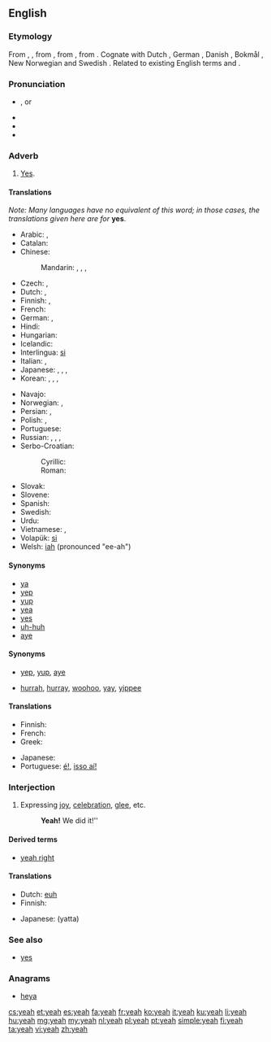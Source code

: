 ==English==
{{wikipedia}}

===Etymology===
{{wikipedia|yes and no}}
{{rfv-etymology}}
From {{etyl|enm}} {{term|ya|lang=enm}}, {{term|ye|lang=enm}}, from {{etyl|ang}} {{term|gea|ġēa|yes|lang=ang}}, from {{etyl|gem-pro|en}} {{recons|ja||yes|lang=gem-pro}}, from {{etyl|ine-pro|en}} {{recons|yē||already|lang=ine-pro}}. Cognate with Dutch {{term|ja|lang=nl}}, German {{term|ja|lang=de}}, Danish {{term|ja|lang=da}}, Bokmål {{term|ja|lang=nb}}, New Norwegian {{term|ja|lang=nn}} and Swedish {{term|ja|lang=sv}}. Related to existing English terms {{term|yes|lang=en}} and {{term|yea|lang=en}}.

===Pronunciation===
* {{IPA|/jɛ/}}, {{IPAchar|/jɛə/}} or {{IPAchar|/jæ/}}
* {{audio|en-us-yeah.ogg|Audio (US)}}
* {{audio|en-us-yeah-interjection.ogg|Audio (US)}}
* {{rhymes|ɛə}}

===Adverb===
{{en-adv|-}}

# {{informal}} [[yes|Yes]].

====Translations====
''Note: Many languages have no equivalent of this word; in those cases, the translations given here are for'' '''yes'''.
{{trans-top|yes}}
* Arabic: {{t-|ar|أيوة|tr='áywa}} {{qualifier|Eastern Arabic}}, {{t-|ar|إية|tr='íyya}} {{qualifier|Western Arabic}}
* Catalan: {{t+|ca|sí}}
* Chinese:
*: Mandarin: {{t|cmn|是啊|tr=shì a|sc=Hani}}, {{t|cmn|對啊|sc=Hani}}, {{t|cmn|对啊|tr=duì a|sc=Hani}}, {{t|cmn|啊|tr=à|sc=Hani}}
* Czech: {{t+|cs|jo}}, {{t+|cs|no}} <!-- Yes, this is in the right place, "no" means "yeah" or "yep" in Czech, Slovak, Polish -->
* Dutch: {{t+|nl|ja}}, {{t+|nl|jawel}}
* Finnish: {{t+|fi|joo}}, {{t-|fi|juu}}
* French: {{t+|fr|ouais}}
* German: {{t+|de|ja}}, {{t+|de|jawohl}}
* Hindi: {{t+|hi|हाँ|tr=hā̃|sc=Deva}}
* Hungarian: {{t+|hu|igen}}
* Icelandic: {{t+|is|já}}
* Interlingua: [[si#Interlingua|si]]
* Italian: {{t+|it|si}}, {{t+|it|già}}
* Japanese: {{t-|ja|うん|tr=un}}, {{t+|ja|そう|tr=sō}}, {{t+|ja|ええ|tr=ē}}, {{t+|ja|ああ|tr=ā}}
* Korean: {{t+|ko|네|tr=ne|sc=Kore}}, {{t+|ko|예|tr=ye|sc=Kore}}, {{t+|ko|응|tr=eung|sc=Kore}}, {{t+|ko|응|tr=eo|sc=Kore}}
{{trans-mid}}
* Navajo: {{tø|nv|wehee}}
* Norwegian: {{t+|no|ja}}, {{t-|no|yeah}}
* Persian: {{t+|fa|بله|tr=bale}}, {{t+|fa|آره|tr=âre|sc=fa-Arab}}
* Polish: {{t+|pl|tak}}, {{t+|pl|no}} <!-- Yes, this is in the right place, "no" means "yeah" or "yep" in Czech, Slovak, Polish -->
* Portuguese: {{t+|pt|sim}}
* Russian: {{t+|ru|ага|tr=agá, ahá}}, {{t+|ru|угу|tr=ugú, uhú}}, {{t+|ru|так|tr=tak}}, {{t+|ru|ну|tr=nu}}
* Serbo-Croatian:
*: Cyrillic: {{t-|sh|ја}}
*: Roman: {{t+|sh|ja}}
* Slovak: {{t-|sk|no}} <!-- Yes, this is in the right place, "no" means "yeah" or "yep" in Czech, Slovak, Polish -->
* Slovene: {{t+|sl|ja}}
* Spanish: {{t+|es|sí}}
* Swedish: {{t+|sv|ja|n}}
* Urdu: {{t-|ur|ہاں|tr=hā̃|sc=ur-Arab}}
* Vietnamese: {{t-|vi|ừ}} {{qualifier|informal}}<!-- does translate as "yeah" -->, {{t+|vi|ờ}} {{qualifier|informal}}<!-- also translates as "yeah" -->
* Volapük: [[si#Volapük|si]]
* Welsh: [[iah]] (pronounced "ee-ah")
{{trans-bottom}}

====Synonyms====
* [[ya]]
* [[yep]]
* [[yup]]
* [[yea]]
* [[yes]]
* [[uh-huh]]
* [[aye]]

====Synonyms====
* {{sense|agreement}} [[yep]], [[yup]], [[aye]]
* {{sense|joy}} [[hurrah]], [[hurray]], [[woohoo]], [[yay]], [[yippee]] <!--etc-->

====Translations====
{{trans-top|expressing agreement}}
* Finnish: {{t+|fi|joo}}
* French: {{t+|fr|ouais}}
* Greek: {{t+|el|ναι}}
{{trans-mid}}
* Japanese: {{t-|ja|うん|tr=un|sc=Jpan}}
* Portuguese: [[é!]], [[isso aí!]]
{{trans-bottom}}

===Interjection===
{{en-interj}}

# Expressing [[joy]], [[celebration]], [[glee]], etc.
#: '''Yeah!''' We did it!''

====Derived terms====
* [[yeah right]]

====Translations====
{{trans-top|expressing joy}}
* Dutch: [[euh]]
* Finnish: {{t-|fi|jee}}
{{trans-mid}}
* Japanese: {{t-|ja|やった}} (yatta)
{{trans-bottom}}

===See also===
* [[yes]]

===Anagrams===
* [[heya#English|heya]]

[[cs:yeah]]
[[et:yeah]]
[[es:yeah]]
[[fa:yeah]]
[[fr:yeah]]
[[ko:yeah]]
[[it:yeah]]
[[ku:yeah]]
[[li:yeah]]
[[hu:yeah]]
[[mg:yeah]]
[[my:yeah]]
[[nl:yeah]]
[[pl:yeah]]
[[pt:yeah]]
[[simple:yeah]]
[[fi:yeah]]
[[ta:yeah]]
[[vi:yeah]]
[[zh:yeah]]